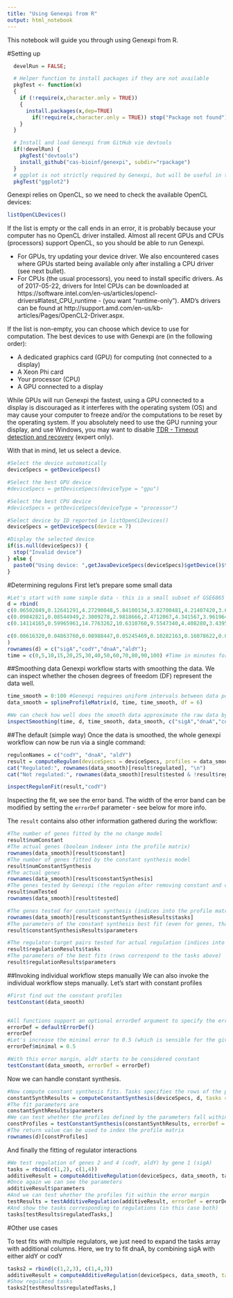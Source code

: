 ```yaml
---
title: "Using Genexpi from R"
output: html_notebook
---
```


This notebook will guide you through using Genexpi from R.

#Setting up
```r
  develRun = FALSE;

  # Helper function to install packages if they are not available
  pkgTest <- function(x)
  {
    if (!require(x,character.only = TRUE))
    {
      install.packages(x,dep=TRUE)
        if(!require(x,character.only = TRUE)) stop("Package not found")
    }
  }

  # Install and load Genexpi from GitHub vie devtools
  if(!develRun) {
    pkgTest("devtools")
    install_github("cas-bioinf/genexpi", subdir="rpackage")
  }
  # ggplot is not strictly required by Genexpi, but will be useful in this workflow
  pkgTest("ggplot2")

```


Genexpi relies on OpenCL, so we need to check the available OpenCL devices:

```r
listOpenCLDevices()
```
If the list is empty or the call ends in an error, it is probably because your computer has no OpenCL driver installed. Almost all recent GPUs and CPUs (processors) support OpenCL, so you should be able to run Genexpi.

* For GPUs, try updating your device driver. We also encountered cases where GPUs started being available only after installing a CPU driver (see next bullet).
* For CPUs (the usual processors), you need to install specific drivers. As of 2017-05-22, drivers for Intel CPUs can be downloaded at https://software.intel.com/en-us/articles/opencl-drivers#latest_CPU_runtime - (you want “runtime-only”). AMD’s drivers can be found at http://support.amd.com/en-us/kb-articles/Pages/OpenCL2-Driver.aspx.

If the list is non-empty, you can choose which device to use for computation. The best devices to use with Genexpi are (in the following order):

* A dedicated graphics card (GPU) for computing (not connected to a display)
* A Xeon Phi card
* Your processor (CPU)
* A GPU connected to a display

While GPUs will run Genexpi the fastest, using a GPU connected to a display is discouraged as it interferes with the operating system (OS) and may cause your computer to freeze and/or the computations to be reset by the operating system. If you absolutely need to use the GPU running your display, and use Windows, you may want to disable [TDR - Timeout detection and recovery](https://msdn.microsoft.com/en-us/library/windows/hardware/ff569918(v=vs.85).aspx) (expert only).

With that in mind, let us select a device.

```r
#Select the device automatically
deviceSpecs = getDeviceSpecs()

#Select the best GPU device
#deviceSpecs = getDeviceSpecs(deviceType = "gpu")

#Select the best CPU device
#deviceSpecs = getDeviceSpecs(deviceType = "processor")

#Select device by ID reported in listOpenCLDevices()
deviceSpecs = getDeviceSpecs(device = 7)

#Display the selected device
if(is.null(deviceSpecs)) {
  stop("Invalid device")
} else {
  paste0("Using device: ",getJavaDeviceSpecs(deviceSpecs)$getDevice()$toString())
}
```


#Determining regulons
First let's prepare some small data
```r
#Let's start with some simple data - this is a small subset of GSE6865 (B. subtilis), rows correspond to genes, columns to time
d = rbind(
c(0.06502849,0.12641291,4.27290048,5.84100134,3.82700481,4.21407420,3.65587239,3.02349190,2.25201387,0.77122072,1.62474771,1.46329000,2.06367490,1.63831834),
c(0.09842821,0.08544949,2.3009278,2.9818666,2.4712067,4.341567,3.961964,2.289791,2.375474,1.302439,1.501304,1.471427,1.932162,1.365298),
c(0.14114165,0.59965961,14.7763262,10.6310760,9.5547340,4.408280,3.439540,4.630653,2.886289,6.463053,5.845051,3.942787,4.463625,6.051177),

c(0.08616320,0.04863760,0.08988447,0.05245469,0.10282163,0.16078622,0.08568674,0.27228996,0.34298460,0.27172434,0.12826645,0.18227842,0.22628545,0.16703423)
)
rownames(d) = c("sigA","codY","dnaA","aldY");
time = c(0,5,10,15,20,25,30,40,50,60,70,80,90,100) #Time in minutes for the individual samples
```

##Smoothing data
Genexpi workflow starts with smoothing the data. We can inspect whether the chosen degrees of freedom (DF) represent the data well.
```r
time_smooth = 0:100 #Genexpi requires uniform intervals between data points
data_smooth = splineProfileMatrix(d, time, time_smooth, df = 6)

#We can check how well does the smooth data approximate the raw data by plotting the raw and smoothed data together
inspectSmoothing(time, d, time_smooth, data_smooth, c("sigA","dnaA","codY","aldY"))
```


##The default (simple way)
Once the data is smoothed, the whole genexpi workflow can now be run via a single command:
```r
regulonNames = c("codY", "dnaA", "aldY")
result = computeRegulon(deviceSpecs = deviceSpecs, profiles = data_smooth, regulatorName = "sigA", regulonNames = regulonNames)
cat("Regulated:", rownames(data_smooth)[result$regulated], "\n")
cat("Not regulated:", rownames(data_smooth)[result$tested & !result$regulated])

inspectRegulonFit(result,"codY")
```
Inspecting the fit, we see the error band. The width of the error band can be modified by setting the ```errorDef``` parameter - see below for more info.


The ```result``` contains also other information gathered during the workflow:
```r
#The number of genes fitted by the no change model
result$numConstant
#The actual genes (boolean indexer into the profile matrix)
rownames(data_smooth)[result$constant]
#The number of genes fitted by the constant synthesis model
result$numConstantSynthesis
#The actual genes
rownames(data_smooth)[result$constantSynthesis]
#The genes tested by Genexpi (the regulon after removing constant and constant synthesis)
result$numTested
rownames(data_smooth)[result$tested]

#The genes tested for constant synthesis (indices into the profile matrix)
rownames(data_smooth)[result$constantSynthesisResults$tasks]
#The parameters of the constant synthesis best fit (even for genes, that eventually were not fit) - rows correspond to the tasks above
result$constantSynthesisResults$parameters

#The regulator-target pairs tested for actual regulation (indices into the profile matrix)
result$regulationResults$tasks
#The parameters of the best fits (rows correspond to the tasks above)
result$regulationResults$parameters

```



##Invoking individual workflow steps manually
We can also invoke the individual workflow steps manually. Let's start with constant profiles
```r
#First find out the constant profiles
testConstant(data_smooth)


#All functions support an optional errorDef argument to specify the error margins:
errorDef = defaultErrorDef()
errorDef
#Let's increase the minimal error to 0.5 (which is sensible for the given data)
errorDef$minimal = 0.5

#With this error margin, aldY starts to be considered constant
testConstant(data_smooth, errorDef = errorDef)
```

Now we can handle constant synthesis.
```r
#Now compute constant synthesis fits. Tasks specifies the rows of the profile matrix for which constant synthesis is computed
constantSynthResults = computeConstantSynthesis(deviceSpecs, d, tasks = c(1,4))
#The fit parameters are
constantSynthResults$parameters
#We can test whether the profiles defined by the parameters fall within the error margin
constProfiles = testConstantSynthesis(constantSynthResults, errorDef =  errorDef, minFitQuality = 0.8)
#The return value can be used to index the profile matrix
rownames(d)[constProfiles]
```

And finally the fitting of regulator interactions
```r
#We test regulation of genes 2 and 4 (codY, aldY) by gene 1 (sigA)
tasks = rbind(c(1,2), c(1,4))
additiveResult = computeAdditiveRegulation(deviceSpecs, data_smooth, tasks)
#Once again we can see the parameters
additiveResult$parameters
#And we can test whether the profiles fit within the error margin
testResults = testAdditiveRegulation(additiveResult, errorDef = errorDef, minFitQuality = 0.8 )
#And show the tasks corresponding to regulations (in this case both)
tasks[testResults$regulatedTasks,]
```


#Other use cases

To test fits with multiple regulators, we just need to expand the tasks array with additional columns. Here, we try to fit dnaA, by  combining sigA with either aldY or codY
```r
tasks2 = rbind(c(1,2,3), c(1,4,3))
additiveResult = computeAdditiveRegulation(deviceSpecs, data_smooth, tasks = tasks2)
#Show regulated tasks
tasks2[testResults$regulatedTasks,]
```


